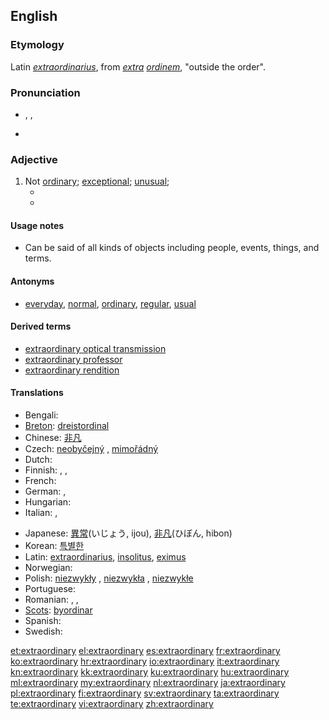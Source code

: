 ==English==

===Etymology===
Latin ''[[extraordinarius]]'', from ''[[extra]] [[ordinem]]'', "outside the order".

===Pronunciation===
* {{IPA|/ɪksˈtrɔː(r)dɪˌnərɪ/}}, {{IPAchar|/ɪksˈtrɔː(r)dɪnˌrɪ/}}, {{IPAchar|/ˌɛkstrəˈɔː(r)dɪˌnərɪ/, /ˌɛkstrəˈɔː(r)dɪnˌrɪ/}}
* {{audio|en-us-extraordinary.ogg|Audio (US)}}

===Adjective===
{{en-adj}}

# Not [[ordinary]]; [[exceptional]]; [[unusual]];
#* {{quote-book|passage=Everybody knew I was an '''extraordinary''' person. When I was born my beard was three feet long.|title=[[S:As Far as Thought Can Reach: A.D. 31,920/§ ii|Back to Methuselah]]|author=G. B. Shaw|year=1921}}
#* {{quote-book|passage=The Houses may meet in '''extraordinary''' sessions at the request of the Government, of the Permanent Deputation or of the overall majority of members of either of the two Houses. '''Extraordinary''' sessions must be convened with a specific agenda and shall be adjourned once this has been dealt with.|title=[[S:Spanish Constitution of 1978/Part III|Spanish Constitution of 1978]]|year=1978}}

====Usage notes====
* Can be said of all kinds of objects including people, events, things, and terms.

====Antonyms====
* [[everyday]], [[normal]], [[ordinary]], [[regular]], [[usual]]

====Derived terms====
* [[extraordinary optical transmission]]
* [[extraordinary professor]]
* [[extraordinary rendition]]

====Translations====
{{trans-top|not ordinary}}
* Bengali: {{t-|bn|অলৌকিক|sc=Beng|xs=Bengali}}
* [[Breton]]: [[dreistordinal]]
* Chinese: [[非凡]]
* Czech: [[neobyčejný]] {{m}}, [[mimořádný]] {{m}} {{qualifier|of session}}
* Dutch: {{t+|nl|buitengewoon}}
* Finnish: {{t+|fi|erikoinen}}, {{t+|fi|kummallinen}}, {{t+|fi|epätavallinen}}
* French: {{t+|fr|extraordinaire}}
* German: {{t+|de|außerordentlich}}, {{t+|de|außergewöhnlich}}
* Hungarian: {{t+|hu|rendkívüli}}
* Italian: {{t+|it|straordinario|m}}, {{t-|it|straordinaria|f}}
{{trans-mid}}
* Japanese: [[異常]](いじょう, ijou), [[非凡]](ひぼん, hibon)
* Korean: [[특별한]]
* Latin: [[extraordinarius]], [[insolitus]], [[eximus]]
* Norwegian: {{t-|no|ekstraordinær}}
* Polish: [[niezwykły]] {{m}}, [[niezwykła]] {{f}}, [[niezwykłe]] {{n}}
* Portuguese: {{t+|pt|extraordinário}}
* Romanian: {{t|ro|extraordinar}}, {{t|ro|ieșit din comun|m|n}}, {{t|ro|neobișnuit|m|n}}
* [[Scots]]: [[byordinar]]
* Spanish: {{t+|es|extraordinario}}
* Swedish: {{t+|sv|extraordinär}}
{{trans-bottom}}

[[et:extraordinary]]
[[el:extraordinary]]
[[es:extraordinary]]
[[fr:extraordinary]]
[[ko:extraordinary]]
[[hr:extraordinary]]
[[io:extraordinary]]
[[it:extraordinary]]
[[kn:extraordinary]]
[[kk:extraordinary]]
[[ku:extraordinary]]
[[hu:extraordinary]]
[[ml:extraordinary]]
[[my:extraordinary]]
[[nl:extraordinary]]
[[ja:extraordinary]]
[[pl:extraordinary]]
[[fi:extraordinary]]
[[sv:extraordinary]]
[[ta:extraordinary]]
[[te:extraordinary]]
[[vi:extraordinary]]
[[zh:extraordinary]]